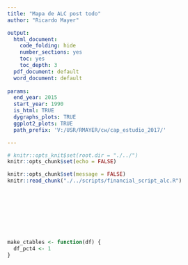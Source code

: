```yaml
---
title: "Mapa de ALC post todo"
author: "Ricardo Mayer"

output:
  html_document:
    code_folding: hide
    number_sections: yes
    toc: yes
    toc_depth: 3
  pdf_document: default
  word_document: default
  
params:
  end_year: 2015
  start_year: 1990
  is_html: TRUE
  dygraphs_plots: TRUE
  ggplot2_plots: TRUE
  path_prefix: 'V:/USR/RMAYER/cw/cap_estudio_2017/'

---
```



```r

# knitr::opts_knit$set(root.dir = "./../")
knitr::opts_chunk$set(echo = FALSE)

```

```r
knitr::opts_chunk$set(message = FALSE)
knitr::read_chunk("./../scripts/financial_script_alc.R")
```


```r
```


```r
```


```r

```


```r
```

```r
```

```r
```

```r
```


```r
```


```r

make_ctables <- function(df) {
  df_pct4 <- 1
}



```


